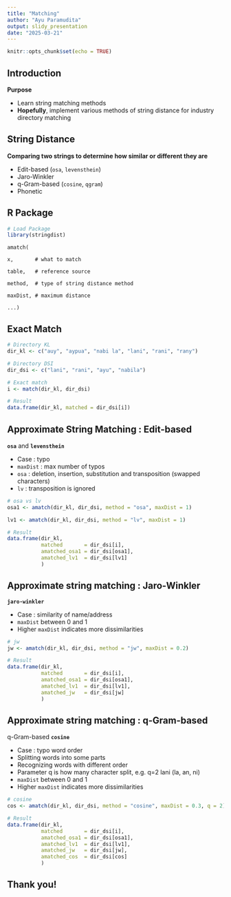```yaml
---
title: "Matching"
author: "Ayu Paramudita"
output: slidy_presentation
date: "2025-03-21"
---
```


```r
knitr::opts_chunk$set(echo = TRUE)

```

## Introduction

**Purpose**

- Learn string matching methods
- **Hopefully**, implement various methods of string distance for industry directory matching


## String Distance

**Comparing two strings to determine how similar or different they are**

- Edit-based (`osa`, `levensthein`)
- Jaro-Winkler
- q-Gram-based (`cosine`, `qgram`)
- Phonetic


## R Package

```r

# Load Package
library(stringdist)

```

`amatch(`

  `x,       # what to match`

  `table,   # reference source`

  `method,  # type of string distance method`

  `maxDist, # maximum distance`

  `...)`


## Exact Match

```r

# Directory KL
dir_kl <- c("auy", "aypua", "nabi la", "lani", "rani", "rany")

# Directory DSI
dir_dsi <- c("lani", "rani", "ayu", "nabila")

# Exact match
i <- match(dir_kl, dir_dsi)

# Result
data.frame(dir_kl, matched = dir_dsi[i])

```


## Approximate String Matching : Edit-based 

**`osa`** and **`levensthein`**

- Case      : typo
- `maxDist` : max number of typos
- `osa`     : deletion, insertion, substitution and transposition (swapped characters)
- `lv`      : transposition is ignored


```r
# osa vs lv
osa1 <- amatch(dir_kl, dir_dsi, method = "osa", maxDist = 1)

lv1 <- amatch(dir_kl, dir_dsi, method = "lv", maxDist = 1)

# Result
data.frame(dir_kl, 
           matched       = dir_dsi[i], 
           amatched_osa1 = dir_dsi[osa1],
           amatched_lv1  = dir_dsi[lv1]
           )

```


## Approximate string matching : Jaro-Winkler

**`jaro-winkler`**

- Case : similarity of name/address
- `maxDist` between 0 and 1
- Higher `maxDist` indicates more dissimilarities


```r

# jw
jw <- amatch(dir_kl, dir_dsi, method = "jw", maxDist = 0.2)

# Result
data.frame(dir_kl,
           matched       = dir_dsi[i], 
           amatched_osa1 = dir_dsi[osa1],
           amatched_lv1  = dir_dsi[lv1],
           amatched_jw   = dir_dsi[jw]
           )

```

## Approximate string matching : q-Gram-based

q-Gram-based **`cosine`**

- Case : typo word order
- Splitting words into some parts
- Recognizing words with different order
- Parameter q is how many character split, e.g. q=2 lani (la, an, ni)
- `maxDist` between 0 and 1
- Higher `maxDist` indicates more dissimilarities


```r
 
# cosine
cos <- amatch(dir_kl, dir_dsi, method = "cosine", maxDist = 0.3, q = 2)

# Result
data.frame(dir_kl,
           matched       = dir_dsi[i], 
           amatched_osa1 = dir_dsi[osa1],
           amatched_lv1  = dir_dsi[lv1],
           amatched_jw   = dir_dsi[jw],
           amatched_cos  = dir_dsi[cos]
           )

```

## Thank you!
